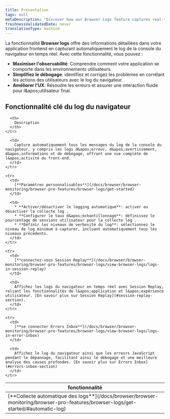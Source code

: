 ```yaml
---
title: Présentation
tags: null
metaDescription: 'Discover how our Browser Logs feature captures real-time browser console logs to enhance observability, simplify debugging, and improve user experience.'
freshnessValidatedDate: never
translationType: machine
---
```


La fonctionnalité <DNT>**Browser logs**</DNT> offre des informations détaillées dans votre application frontend en capturant automatiquement le log de la console du navigateur en temps réel. Avec cette fonctionnalité, vous pouvez :

* **Maximiser l&apos;observabilité**: Comprendre comment votre application se comporte dans les environnements utilisateurs.
* **Simplifiez le débogage**: identifiez et corrigez les problèmes en corrélant les actions des utilisateurs avec le log du navigateur.
* **Améliorer l&apos;UX**: Résoudre les erreurs et assurer une interaction fluide pour l&amp;apos;utilisateur final.

## Fonctionnalité clé du log du navigateur

<table>
  <thead>
    <tr>
      <th style={{width: "200px"}}>
        fonctionnalité
      </th>

      <th>
        Description
      </th>
    </tr>
  </thead>

  <tbody>
    <tr>
      <td>
        [**Collecte automatique des logs**](/docs/browser/browser-monitoring/browser-pro-features/browser-logs/get-started/#automatic-log)
      </td>

      <td>
        Capture automatiquement tous les messages du log de la console du navigateur, y compris les logs d&apos;erreur, d&apos;avertissement, d&apos;informations et de débogage, offrant une vue complète de l&apos;activité du front-end.
      </td>
    </tr>

    <tr>
      <td>
        [**Paramètres personnalisables**](/docs/browser/browser-monitoring/browser-pro-features/browser-logs/get-started)
      </td>

      <td>
        * **Activer/désactiver le logging automatique**: activer ou désactiver la collecte log .
        * **Configurer le taux d&apos;échantillonnage**: définissez le pourcentage de sessions utilisateur pour la collecte log .
        * **Définir les niveaux de verbosité du log**: sélectionnez le niveau de log minimum à capturer, incluant automatiquement tous les niveaux précédents.
      </td>
    </tr>

    <tr>
      <td>
        [**connectez-vous Session Replay**](/docs/browser/browser-monitoring/browser-pro-features/browser-logs/view-browser-logs/logs-in-session-replay)
      </td>

      <td>
        Affichez les logs du navigateur en temps réel avec Session Replay, reliant les fonctionnalités de l&apos;application et l&apos;expérience utilisateur. [En savoir plus sur Session Replay](#session-replay-section).
      </td>
    </tr>

    <tr>
      <td>
        [**se connecter Errors Inbox**](/docs/browser/browser-monitoring/browser-pro-features/browser-logs/view-browser-logs/logs-in-error-inbox)
      </td>

      <td>
        Affichez le log du navigateur ainsi que les erreurs JavaScript pendant le dépannage, facilitant ainsi le débogage et une meilleure analyse des causes profondes. [En savoir plus sur Errors Inbox](#errors-inbox-section)
      </td>
    </tr>
  </tbody>
</table>